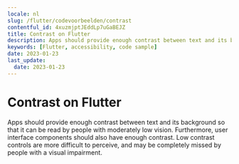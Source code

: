 ```yaml
---
locale: nl
slug: /flutter/codevoorbeelden/contrast
contentful_id: 4xuzmjptJEddLp7uGaBEJZ
title: Contrast on Flutter
description: Apps should provide enough contrast between text and its background so that it can be read by people with moderately low vision.
keywords: [Flutter, accessibility, code sample]
date: 2023-01-23
last_update:
  date: 2023-01-23
---
```


# Contrast on Flutter

Apps should provide enough contrast between text and its background so that it can be read by people with moderately low vision. Furthermore, user interface components should also have enough contrast. Low contrast controls are more difficult to perceive, and may be completely missed by people with a visual impairment.

<CodeSample id="screen-contrast" locale="nl" platform="flutter"/>
